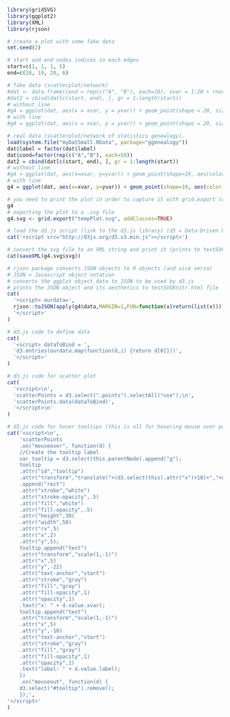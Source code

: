 ```r
library(gridSVG)
library(ggplot2)
library(XML)
library(rjson)

# create a plot with some fake data
set.seed(2)

# start and end nodes indices in each edges
start=c(1, 1, 1, 5)
end=c(18, 19, 20, 6)

# fake data (scatterplot/network)
#dat <- data.frame(cond = rep(c("A", "B"), each=10), xvar = 1:20 + rnorm(20,sd=3), yvar = 1:20 + rnorm(20,sd=3), label=c(paste0("label",c(1:20))))
#dat2 = cbind(dat[c(start, end), ], gr = 1:length(start))
# without line
#g4 = ggplot(dat, aes(x = xvar, y = yvar)) + geom_point(shape = 20, size = 5, aes(color=cond))
# with line
#g4 = ggplot(dat, aes(x = xvar, y = yvar)) + geom_point(shape = 20, size = 5, aes(color=cond)) + geom_line(aes(x = xvar, y = yvar, group = gr), data = dat2)

# real data (scatterplot/network of statistics genealogy).
load(system.file("myDatSmall.RData", package="ggenealogy"))
dat$label = factor(dat$label)
dat$cond=factor(rep(c("A","B"), each=50))
dat2 = cbind(dat[c(start, end), ], gr = 1:length(start))
# without line
#g4 = ggplot(dat, aes(x=xvar, y=yvar)) + geom_point(shape=19, aes(color = cond), size=5)
# with line
g4 = ggplot(dat, aes(x=xvar, y=yvar)) + geom_point(shape=19, aes(color = cond), size=5) + geom_line(aes(x = xvar, y = yvar, group = gr), data = dat2)

# you need to print the plot in order to capture it with grid.export (which produces an SVG version of the current grid page)
g4
# exporting the plot to a .svg file
g4.svg <- grid.export("tempPlot.svg", addClasses=TRUE)
```

```r

# load the d3.js script (link to the d3.js library) (d3 = Data-Driven Documents) JavaScript library to produce interactive data visualizations in web browsers.) (prints to testSVGKnitr.html file)
cat('<script src="http://d3js.org/d3.v3.min.js"></script>')

# convert the svg file to an XML string and print it (prints to testSVGKnitr.html file)
cat(saveXML(g4.svg$svg))

# rjson package converts JSON objects to R objects (and vice versa)
# JSON = Javascript object notation
# converts the ggplot object data to JSON to be used by d3.js
# prints the JSON object and its aesthetics to testSVGKnitr.html file
cat(
  '<script> ourdata=',
  rjson::toJSON(apply(g4$data,MARGIN=1,FUN=function(x)return(list(x)))),
  '</script>'
)

# d3.js code to define data
cat(
  '<script> dataToBind = ',
  'd3.entries(ourdata.map(function(d,i) {return d[0]}))',
  '</script>'
)

# d3.js code for scatter plot
cat(
  '<script>\n',
  'scatterPoints = d3.select(".points").selectAll("use");\n',
  'scatterPoints.data(dataToBind)',
  '</script>\n'
)

# d3.js code for hover tooltips (this is all for hovering mouse over point)
cat('<script>\n',
    'scatterPoints  
    .on("mouseover", function(d) {      
    //Create the tooltip label
    var tooltip = d3.select(this.parentNode).append("g");
    tooltip
    .attr("id","tooltip")
    .attr("transform","translate("+(d3.select(this).attr("x")+10)+","+d3.select(this).attr("y")+")")
    .append("rect")
    .attr("stroke","white")
    .attr("stroke-opacity",.5)
    .attr("fill","white")
    .attr("fill-opacity",.5)
    .attr("height",30)
    .attr("width",50)
    .attr("rx",5)
    .attr("x",2)
    .attr("y",5);
    tooltip.append("text")
    .attr("transform","scale(1,-1)")
    .attr("x",5)
    .attr("y",-22)
    .attr("text-anchor","start")
    .attr("stroke","gray")
    .attr("fill","gray")
    .attr("fill-opacity",1)
    .attr("opacity",1)
    .text("x: " + d.value.xvar);
    tooltip.append("text")
    .attr("transform","scale(1,-1)")
    .attr("x",5)
    .attr("y",-10)
    .attr("text-anchor","start")
    .attr("stroke","gray")
    .attr("fill","gray")      
    .attr("fill-opacity",1)
    .attr("opacity",1)
    .text("label: " + d.value.label);
    })              
    .on("mouseout", function(d) {       
    d3.select("#tooltip").remove();  
    });',
'</script>'
)
```
